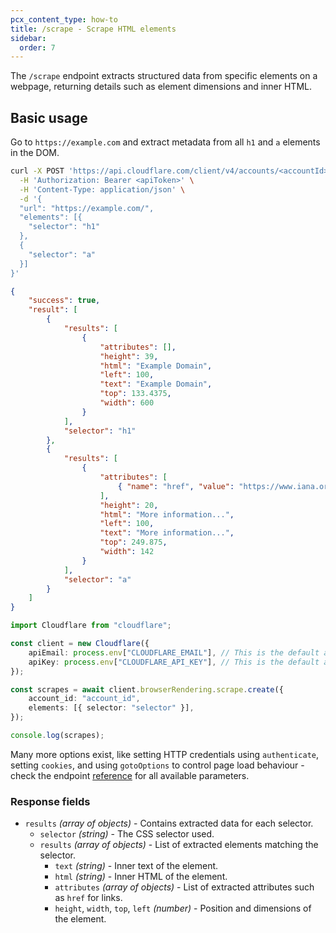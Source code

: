 ```yaml
---
pcx_content_type: how-to
title: /scrape - Scrape HTML elements
sidebar:
  order: 7
---
```



The `/scrape` endpoint extracts structured data from specific elements on a webpage, returning details such as element dimensions and inner HTML.

## Basic usage

<Tabs syncKey="workersExamples"> <TabItem label="curl">

Go to `https://example.com` and extract metadata from all `h1` and `a` elements in the DOM.

```bash
curl -X POST 'https://api.cloudflare.com/client/v4/accounts/<accountId>/browser-rendering/scrape' \
  -H 'Authorization: Bearer <apiToken>' \
  -H 'Content-Type: application/json' \
  -d '{
  "url": "https://example.com/",
  "elements": [{
    "selector": "h1"
  },
  {
    "selector": "a"
  }]
}'
```

```json output
{
	"success": true,
	"result": [
		{
			"results": [
				{
					"attributes": [],
					"height": 39,
					"html": "Example Domain",
					"left": 100,
					"text": "Example Domain",
					"top": 133.4375,
					"width": 600
				}
			],
			"selector": "h1"
		},
		{
			"results": [
				{
					"attributes": [
						{ "name": "href", "value": "https://www.iana.org/domains/example" }
					],
					"height": 20,
					"html": "More information...",
					"left": 100,
					"text": "More information...",
					"top": 249.875,
					"width": 142
				}
			],
			"selector": "a"
		}
	]
}
```

</TabItem> <TabItem label="TypeScript SDK">

```typescript
import Cloudflare from "cloudflare";

const client = new Cloudflare({
	apiEmail: process.env["CLOUDFLARE_EMAIL"], // This is the default and can be omitted
	apiKey: process.env["CLOUDFLARE_API_KEY"], // This is the default and can be omitted
});

const scrapes = await client.browserRendering.scrape.create({
	account_id: "account_id",
	elements: [{ selector: "selector" }],
});

console.log(scrapes);
```

</TabItem> </Tabs>

Many more options exist, like setting HTTP credentials using `authenticate`, setting `cookies`, and using `gotoOptions` to control page load behaviour - check the endpoint [reference](/api/resources/browser_rendering/subresources/scrape/methods/create/) for all available parameters.

### Response fields

- `results` _(array of objects)_ - Contains extracted data for each selector.
  - `selector` _(string)_ - The CSS selector used.
  - `results` _(array of objects)_ - List of extracted elements matching the selector.
    - `text` _(string)_ - Inner text of the element.
    - `html` _(string)_ - Inner HTML of the element.
    - `attributes` _(array of objects)_ - List of extracted attributes such as `href` for links.
    - `height`, `width`, `top`, `left` _(number)_ - Position and dimensions of the element.
